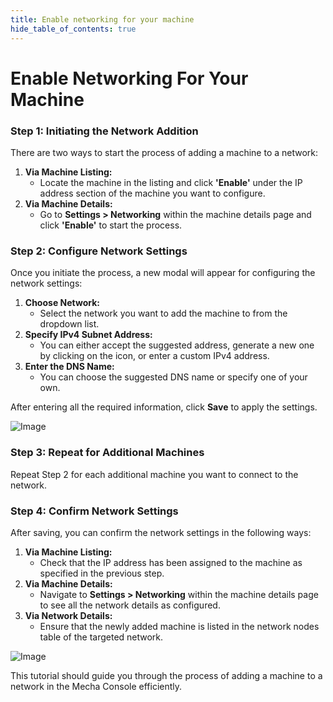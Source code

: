 ```yaml
---
title: Enable networking for your machine
hide_table_of_contents: true
---
```

# Enable Networking For Your Machine

### Step 1: Initiating the Network Addition

There are two ways to start the process of adding a machine to a network:

1. **Via Machine Listing:**
   * Locate the machine in the listing and click **'Enable'** under the IP address section of the machine you want to configure.
2. **Via Machine Details:**
   * Go to **Settings > Networking** within the machine details page and click **'Enable'** to start the process.

### Step 2: Configure Network Settings

Once you initiate the process, a new modal will appear for configuring the network settings:

1. **Choose Network:**
   * Select the network you want to add the machine to from the dropdown list.
2. **Specify IPv4 Subnet Address:**
   * You can either accept the suggested address, generate a new one by clicking on the icon, or enter a custom IPv4 address.
3. **Enter the DNS Name:**
   * You can choose the suggested DNS name or specify one of your own.

After entering all the required information, click **Save** to apply the settings.

![Image](./enable-networking/enable-networking1.png)

### Step 3: Repeat for Additional Machines

Repeat Step 2 for each additional machine you want to connect to the network.

### Step 4: Confirm Network Settings

After saving, you can confirm the network settings in the following ways:

1. **Via Machine Listing:**
   * Check that the IP address has been assigned to the machine as specified in the previous step.
2. **Via Machine Details:**
   * Navigate to **Settings > Networking** within the machine details page to see all the network details as configured.
3. **Via Network Details:**
   * Ensure that the newly added machine is listed in the network nodes table of the targeted network.

![Image](./enable-networking/network-details.png)


This tutorial should guide you through the process of adding a machine to a network in the Mecha Console efficiently.